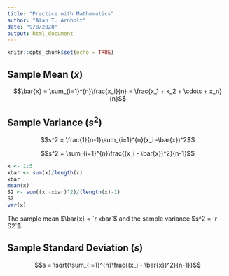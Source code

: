 ```yaml
---
title: "Practice with Mathematics"
author: "Alan T. Arnholt"
date: "9/8/2020"
output: html_document
---
```


```r
knitr::opts_chunk$set(echo = TRUE)
```

## Sample Mean ($\bar{x}$)

$$\bar{x} = \sum_{i=1}^{n}\frac{x_i}{n} = \frac{x_1 + x_2 + \cdots + x_n}{n}$$

## Sample Variance ($s^2$)

$$s^2  = \frac{1}{n-1}\sum_{i=1}^{n}(x_i -\bar{x})^2$$

$$s^2 = \sum_{i=1}^{n}\frac{(x_i - \bar{x})^2}{n-1}$$

```r
x <- 1:5
xbar <- sum(x)/length(x)
xbar
mean(x)
S2 <- sum((x -xbar)^2)/(length(x)-1)
S2
var(x)
```

The sample mean $\bar{x} = `r xbar`$ and the sample variance $s^2 = `r S2`$.

## Sample Standard Deviation ($s$)

$$s = \sqrt{\sum_{i=1}^{n}\frac{(x_i - \bar{x})^2}{n-1}}$$

